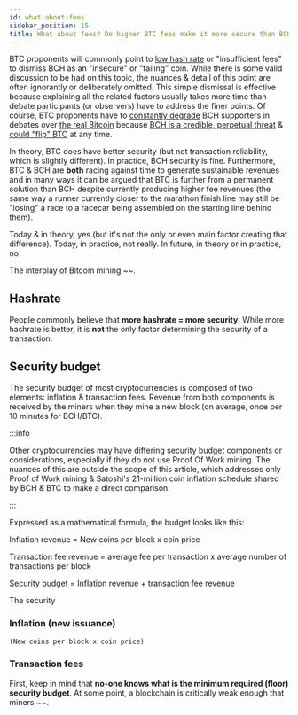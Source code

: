 ```yaml
---
id: what-about-fees
sidebar_position: 15
title: What about fees? Do higher BTC fees make it more secure than BCH?
---
```


BTC proponents will commonly point to [low hash rate](/faqs/BCH-vs-BTC/is-low-hashrate-a-problem) or "insufficient fees" to dismiss BCH as an "insecure" or "failing" coin. While there is some valid discussion to be had on this topic, the nuances & detail of this point are often ignorantly or deliberately omitted. This simple dismissal is effective because explaining all the related factors usually takes more time than debate participants (or observers) have to address the finer points. Of course, BTC proponents have to [constantly degrade](/faqs/BCH-vs-BTC/why-do-btc-coiners-have-such-a-specific-vendetta-against-bch) BCH supporters in debates over [the real Bitcoin](/faqs/BCH-vs-BTC/is-bch-the-real-bitcoin) because [BCH is a credible, perpetual threat](/faqs/BCH-vs-BTC/hasnt-btc-already-won) & [could "flip" BTC](/faqs/BCH-vs-BTC/can-bch-flip-btc) at any time.

In theory, BTC does have better security (but not transaction reliability, which is slightly different). In practice, BCH security is fine. Furthermore, BTC & BCH are **both** racing against time to generate sustainable revenues and in many ways it can be argued that BTC is further from a permanent solution than BCH despite currently producing higher fee revenues (the same way a runner currently closer to the marathon finish line may still be "losing" a race to a racecar being assembled on the starting line behind them).

Today & in theory, yes (but it's not the only or even main factor creating that difference). Today, in practice, not really. In future, in theory or in practice, no.

The interplay of Bitcoin mining ~~.

## Hashrate

People commonly believe that **more hashrate = more security**. While more hashrate is better, it is **not** the only factor determining the security of a transaction.

## Security budget

The security budget of most cryptocurrencies is composed of two elements: inflation & transaction fees. Revenue from both components is received by the miners when they mine a new block (on average, once per 10 minutes for BCH/BTC).

:::info

Other cryptocurrencies may have differing security budget components or considerations, especially if they do not use Proof Of Work mining. The nuances of this are outside the scope of this article, which addresses only Proof of Work mining & Satoshi's 21-million coin inflation schedule shared by BCH & BTC to make a direct comparison.

:::

Expressed as a mathematical formula, the budget looks like this:

Inflation revenue = New coins per block x coin price

Transaction fee revenue = average fee per transaction x average number of transactions per block

Security budget = Inflation revenue + transaction fee revenue

The security

### Inflation (new issuance)

```
(New coins per block x coin price)
```

### Transaction fees

First, keep in mind that **no-one knows what is the minimum required (floor) security budget**. At some point, a blockchain is critically weak enough that miners ~~.
